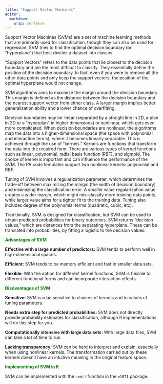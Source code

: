 ```yaml
---
title: "Support Vector Machines"
editor: 
  markdown: 
    wrap: sentence
---
```


Support Vector Machines (SVMs) are a set of machine learning methods that are primarily used for classification, though they can also be used for regression. SVM tries to find the optimal decision boundary (or "hyperplane") that best divides a dataset into classes. 

"Support Vectors" refers to the data points that lie closest to the decision boundary and are the most difficult to classify. They essentially define the position of the decision boundary. In fact, even if you were to remove all the other data points and only keep the support vectors, the position of the optimal hyperplane would not change.

SVM algorithms aims to maximize the margin around the decision boundary. This margin is defined as the distance between the decision boundary and the nearest support vector from either class. A larger margin implies better generalization ability and a lower chance of overfitting.

Decision boundaries may be linear (separated by a straight line in 2D, a plan in 3D or a "hyperplan" in higher dimensions) or nonlinear, which gets even more complicated. When decision boundaries are nonlinear, the algorithms map the data into a higher-dimensional space (the space with polynomial and interaction terms), where it becomes linearly separable. This is achieved through the use of "kernels." Kernels are functions that transform the data into the required form. There are various types of kernel functions such as linear, polynomial, radial basis function (RBF), and sigmoid. The choice of kernel is important and can influence the performance of the SVM. The PA code templates support two nonlinear kernels: polynomial and RBF. 

Tuning of SVM involves a regularization parameter, which determines the trade-off between maximizing the margin (the width of decision boundary) and minimizing the classification error. A smaller value regularization value creates a wider margin, which might mis-classify more training data points, while larger value aims for a tighter fit to the training data. Tuning also includes degree of the polynomial terms (quadratic, cubic, etc).

Traditionally, SVM is designed for classification, but SVM can be used to obtain predicted probabilities for binary outcomes. SVM returns "decision values," which are distances from the separating hyperplane. These can be translated into probabilities, by fitting a logistic to the decision values. 


[**Advantages of SVM**]{style="color:green"}

  **Effective with a large number of predictors:** SVM tends to perform well in high-dimensional spaces.
  
  **Efficient:** SVM tends to be memory efficient and fast in smaller data sets. 
  
  **Flexible:** With the option for different kernel functions, SVM is flexible to different functional forms and can incorporate interaction effects. 

[**Disdvantages of SVM**]{style="color:green"}

  **Sensitive:** SVM can be sensitive to choices of kernels and to values of tuning parameters. 
  
  **Needs extra step for predicted probabilities:** SVM does not directly provide probability estimates for classification, although R implementations will do this step for you. 
  
  **Computationally intensive with large data sets:** With large data files, SVM can take a lot of time to run. 
  
  **Lacking transparency:** SVM can be hard to interpret and explain, especially when using nonlinear kernels. The transformation carried out by these kernels doesn't have an intuitive meaning in the original feature space.

[**Implementing of SVM in R**]{style="color:green"}

SVM can be implemented with the `svm()` function in the `e1071` package.  
